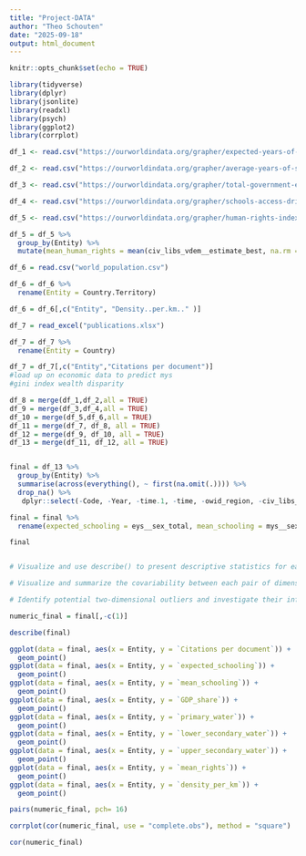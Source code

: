```yaml
---
title: "Project-DATA"
author: "Theo Schouten"
date: "2025-09-18"
output: html_document
---
```


```r
knitr::opts_chunk$set(echo = TRUE)
```


```r
library(tidyverse)
library(dplyr)
library(jsonlite)
library(readxl)
library(psych)   
library(ggplot2)
library(corrplot)

df_1 <- read.csv("https://ourworldindata.org/grapher/expected-years-of-schooling.csv?v=1&csvType=filtered&useColumnShortNames=true&mapSelect=CHN~NOR~SWE~FIN~CAN~USA~RUS~DEU~NLD~DNK~IRL~ISL~GBR~ESP~FRA~ITA~MEX~IND~BFA~MLI~DZA~TCD~ZAF~RWA~COD~PRY~BRA~PER~COL~AUS~NZL~PNG~PAK&overlay=download-data")

df_2 <- read.csv("https://ourworldindata.org/grapher/average-years-of-schooling.csv?v=1&csvType=filtered&useColumnShortNames=true&mapSelect=CAN~USA~MEX~RUS~CHN~GBR~IRL~ISL~AND~ESP~FRA~DEU~DNK~NLD~ITA~BFA~RWA~COD~ZAF~SOM~TCD~DZA~MLI~AUS~PNG~NZL~BRA~PER~COL~NOR~FIN~SWE&overlay=download-data")

df_3 <- read.csv("https://ourworldindata.org/grapher/total-government-expenditure-on-education-gdp.csv?v=1&csvType=filtered&useColumnShortNames=true&mapSelect=CAN~USA&overlay=download-data")

df_4 <- read.csv("https://ourworldindata.org/grapher/schools-access-drinking-water.csv?v=1&csvType=full&useColumnShortNames=true")

df_5 <- read.csv("https://ourworldindata.org/grapher/human-rights-index-vdem.csv?v=1&csvType=full&useColumnShortNames=true")

df_5 = df_5 %>%
  group_by(Entity) %>%
  mutate(mean_human_rights = mean(civ_libs_vdem__estimate_best, na.rm = TRUE))

df_6 = read.csv("world_population.csv")

df_6 = df_6 %>%
  rename(Entity = Country.Territory) 

df_6 = df_6[,c("Entity", "Density..per.km.." )]

df_7 = read_excel("publications.xlsx")

df_7 = df_7 %>%
  rename(Entity = Country) 

df_7 = df_7[,c("Entity","Citations per document")]
#load up on economic data to predict mys
#gini index wealth disparity

df_8 = merge(df_1,df_2,all = TRUE)
df_9 = merge(df_3,df_4,all = TRUE)
df_10 = merge(df_5,df_6,all = TRUE)
df_11 = merge(df_7, df_8, all = TRUE)
df_12 = merge(df_9, df_10, all = TRUE)
df_13 = merge(df_11, df_12, all = TRUE)


final = df_13 %>%
  group_by(Entity) %>%
  summarise(across(everything(), ~ first(na.omit(.)))) %>%
  drop_na() %>%
   dplyr::select(-Code, -Year, -time.1, -time, -owid_region, -civ_libs_vdem__estimate_best)

final = final %>%
  rename(expected_schooling = eys__sex_total, mean_schooling = mys__sex_total, GDP_share = combined_expenditure_share_gdp, primary_water = X_4_a_1__se_acs_h2o__primary, upper_secondary_water = X_4_a_1__se_acs_h2o__upper_secondary, lower_secondary_water = X_4_a_1__se_acs_h2o__lower_secondary, mean_rights = mean_human_rights, density_per_km = Density..per.km..)

final


# Visualize and use describe() to present descriptive statistics for each dimension

# Visualize and summarize the covariability between each pair of dimensions

# Identify potential two-dimensional outliers and investigate their influence
```

```r
numeric_final = final[,-c(1)]

describe(final)

ggplot(data = final, aes(x = Entity, y = `Citations per document`)) +
  geom_point() 
ggplot(data = final, aes(x = Entity, y = `expected_schooling`)) +
  geom_point() 
ggplot(data = final, aes(x = Entity, y = `mean_schooling`)) +
  geom_point() 
ggplot(data = final, aes(x = Entity, y = `GDP_share`)) +
  geom_point() 
ggplot(data = final, aes(x = Entity, y = `primary_water`)) +
  geom_point() 
ggplot(data = final, aes(x = Entity, y = `lower_secondary_water`)) +
  geom_point() 
ggplot(data = final, aes(x = Entity, y = `upper_secondary_water`)) +
  geom_point() 
ggplot(data = final, aes(x = Entity, y = `mean_rights`)) +
  geom_point() 
ggplot(data = final, aes(x = Entity, y = `density_per_km`)) +
  geom_point() 
```

```r

pairs(numeric_final, pch= 16)

corrplot(cor(numeric_final, use = "complete.obs"), method = "square")

cor(numeric_final)

```

```r




```





